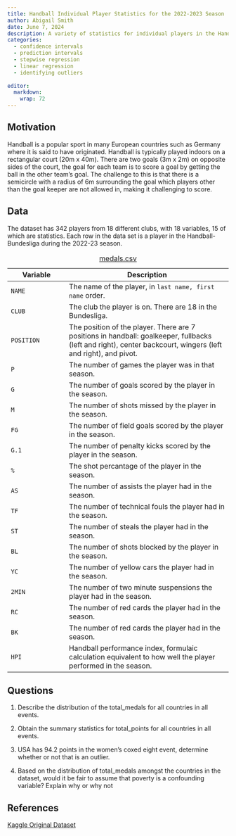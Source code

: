 ```yaml
---
title: Handball Individual Player Statistics for the 2022-2023 Season
author: Abigail Smith
date: June 7, 2024
description: A variety of statistics for individual players in the Handball-Bundesliga for the 2022-23 season.
categories:
  - confidence intervals
  - prediction intervals
  - stepwise regression
  - linear regression
  - identifying outliers
  
editor: 
  markdown: 
    wrap: 72
---
```

## Motivation

Handball is a popular sport in many European countries such as Germany where it is said to have originated. Handball is typically played indoors on a rectangular court (20m x 40m). There are two goals (3m x 2m) on opposite sides of the court, the goal for each team is to score a goal by getting the ball in the other team's goal. The challenge to this is that there is a semicircle with a radius of 6m surrounding the goal which players other than the goal keeper are not allowed in, making it challenging to score. 

## Data

The dataset has 342 players from 18 different clubs, with 18 variables, 15 of which are statistics. Each row in the data set is a player in the Handball-Bundesliga during the 2022-23 season. 

| Variable | Description |
|-------------------|-----------------------------------------------------|
| `NAME` | The name of the player, in `last name, first name` order. |
| `CLUB` | The club the player is on. There are 18 in the Bundesliga.|
| `POSITION`| The position of the player. There are 7 positions in handball: goalkeeper, fullbacks (left and right), center backcourt, wingers (left and right), and pivot.  |
| `P` | The number of games the player was in that season. |
| `G` | The number of goals scored by the player in the season. |
| `M` | The number of shots missed by the player in the season. |
| `FG` | The number of field goals scored by the player in the season. |
| `G.1` | The number of penalty kicks scored by the player in the season. |
| `%` | The shot percantage of the player in the season. |
| `AS` | The number of assists the player had in the season. |
| `TF` | The number of technical fouls the player had in the season. |
| `ST` | The number of steals the player had in the season. |
| `BL` | The number of shots blocked by the player in the season. |
| `YC` | The number of yellow cars the player had in the season. |
| `2MIN` | The number of two minute suspensions the player had in the season. |
| `RC` | The number of red cards the player had in the season. |
| `BK` | The number of red cards the player had in the season. |
| `HPI` | Handball performance index, formulaic calculation equivalent to how well the player performed in the season. |

: [medals.csv](medals.csv){target="_blank"}


## Questions

1.    Describe the distribution of the total_medals for all countries in all events.

2.    Obtain the summary statistics for total_points for all countries in all events. 

3.    USA has 94.2 points in the women's coxed eight event, determine whether or not that is an outlier. 

4.    Based on the distribution of total_medals amongst the countries in the dataset, would it be fair to assume that poverty is a confounding variable? Explain why or why not

## References

[Kaggle Original Dataset](https://www.kaggle.com/datasets/heesoo37/120-years-of-olympic-history-athletes-and-results?resource=download){target="_blank"}


